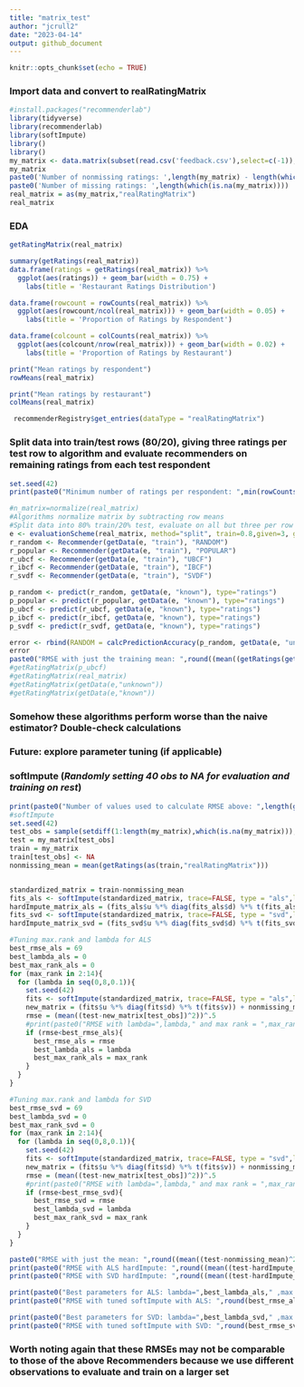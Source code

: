 ```yaml
---
title: "matrix_test"
author: "jcrull2"
date: "2023-04-14"
output: github_document
---
```


```r
knitr::opts_chunk$set(echo = TRUE)
```

### Import data and convert to realRatingMatrix

```r
#install.packages("recommenderlab")
library(tidyverse)
library(recommenderlab)
library(softImpute)
library()
library()
my_matrix <- data.matrix(subset(read.csv('feedback.csv'),select=c(-1)), rownames.force = NA)
my_matrix
paste0('Number of nonmissing ratings: ',length(my_matrix) - length(which(is.na(my_matrix))))
paste0('Number of missing ratings: ',length(which(is.na(my_matrix))))
real_matrix = as(my_matrix,"realRatingMatrix")
real_matrix
```
### EDA

```r
getRatingMatrix(real_matrix)
```

```r
summary(getRatings(real_matrix))
data.frame(ratings = getRatings(real_matrix)) %>%
  ggplot(aes(ratings)) + geom_bar(width = 0.75) +
    labs(title = 'Restaurant Ratings Distribution')

data.frame(rowcount = rowCounts(real_matrix)) %>%
  ggplot(aes(rowcount/ncol(real_matrix))) + geom_bar(width = 0.05) +
    labs(title = 'Proportion of Ratings by Respondent')

data.frame(colcount = colCounts(real_matrix)) %>%
  ggplot(aes(colcount/nrow(real_matrix))) + geom_bar(width = 0.02) +
    labs(title = 'Proportion of Ratings by Restaurant')
```

```r
print("Mean ratings by respondent")
rowMeans(real_matrix)

print("Mean ratings by restaurant")
colMeans(real_matrix)
```


```r
 recommenderRegistry$get_entries(dataType = "realRatingMatrix")
```

### Split data into train/test rows (80/20), giving three ratings per test row to algorithm and evaluate recommenders on remaining ratings from each test respondent

```r
set.seed(42)
print(paste0("Minimum number of ratings per respondent: ",min(rowCounts(real_matrix))))

#n_matrix=normalize(real_matrix)
#Algorithms normalize matrix by subtracting row means
#Split data into 80% train/20% test, evaluate on all but three per row in test
e <- evaluationScheme(real_matrix, method="split", train=0.8,given=3, goodRating=3)
r_random <- Recommender(getData(e, "train"), "RANDOM")
r_popular <- Recommender(getData(e, "train"), "POPULAR")
r_ubcf <- Recommender(getData(e, "train"), "UBCF")
r_ibcf <- Recommender(getData(e, "train"), "IBCF")
r_svdf <- Recommender(getData(e, "train"), "SVDF")

p_random <- predict(r_random, getData(e, "known"), type="ratings")
p_popular <- predict(r_popular, getData(e, "known"), type="ratings")
p_ubcf <- predict(r_ubcf, getData(e, "known"), type="ratings")
p_ibcf <- predict(r_ibcf, getData(e, "known"), type="ratings")
p_svdf <- predict(r_svdf, getData(e, "known"), type="ratings")

error <- rbind(RANDOM = calcPredictionAccuracy(p_random, getData(e, "unknown")),POPULAR = calcPredictionAccuracy(p_popular, getData(e, "unknown")),UBCF = calcPredictionAccuracy(p_ubcf, getData(e, "unknown")),IBCF = calcPredictionAccuracy(p_ibcf, getData(e, "unknown")),SVDF = calcPredictionAccuracy(p_svdf, getData(e, "unknown")))
error
paste0("RMSE with just the training mean: ",round((mean((getRatings(getData(e,"unknown"))-mean(getRatings(getData(e,"train"))))^2))^.5,3))
#getRatingMatrix(p_ubcf)
#getRatingMatrix(real_matrix)
#getRatingMatrix(getData(e,"unknown"))
#getRatingMatrix(getData(e,"known"))
```

### Somehow these algorithms perform worse than the naive estimator? Double-check calculations
### Future: explore parameter tuning (if applicable)


### softImpute (***Randomly setting 40 obs to NA for evaluation and training on rest***)
```r
print(paste0("Number of values used to calculate RMSE above: ",length(getRatings(getData(e,"unknown")))))
#softImpute
set.seed(42)
test_obs = sample(setdiff(1:length(my_matrix),which(is.na(my_matrix))),40,replace=FALSE)
test = my_matrix[test_obs]
train = my_matrix
train[test_obs] <- NA
nonmissing_mean = mean(getRatings(as(train,"realRatingMatrix")))


standardized_matrix = train-nonmissing_mean
fits_als <- softImpute(standardized_matrix, trace=FALSE, type = "als",lambda=0)
hardImpute_matrix_als = (fits_als$u %*% diag(fits_als$d) %*% t(fits_als$v)) + nonmissing_mean
fits_svd <- softImpute(standardized_matrix, trace=FALSE, type = "svd",lambda=0)
hardImpute_matrix_svd = (fits_svd$u %*% diag(fits_svd$d) %*% t(fits_svd$v)) + nonmissing_mean

#Tuning max.rank and lambda for ALS
best_rmse_als = 69
best_lambda_als = 0
best_max_rank_als = 0
for (max_rank in 2:14){  
  for (lambda in seq(0,8,0.1)){
    set.seed(42)
    fits <- softImpute(standardized_matrix, trace=FALSE, type = "als",lambda=lambda,rank.max=max_rank)
    new_matrix = (fits$u %*% diag(fits$d) %*% t(fits$v)) + nonmissing_mean
    rmse = (mean((test-new_matrix[test_obs])^2))^.5
    #print(paste0("RMSE with lambda=",lambda," and max rank = ",max_rank,": ",round(rmse)))
    if (rmse<best_rmse_als){
      best_rmse_als = rmse
      best_lambda_als = lambda
      best_max_rank_als = max_rank
    }
  }
}

#Tuning max.rank and lambda for SVD
best_rmse_svd = 69
best_lambda_svd = 0
best_max_rank_svd = 0
for (max_rank in 2:14){  
  for (lambda in seq(0,8,0.1)){
    set.seed(42)
    fits <- softImpute(standardized_matrix, trace=FALSE, type = "svd",lambda=lambda,rank.max=max_rank)
    new_matrix = (fits$u %*% diag(fits$d) %*% t(fits$v)) + nonmissing_mean
    rmse = (mean((test-new_matrix[test_obs])^2))^.5
    #print(paste0("RMSE with lambda=",lambda," and max rank = ",max_rank,": ",round(rmse)))
    if (rmse<best_rmse_svd){
      best_rmse_svd = rmse
      best_lambda_svd = lambda
      best_max_rank_svd = max_rank
    }
  }
}

paste0("RMSE with just the mean: ",round((mean((test-nonmissing_mean)^2))^.5,3))
print(paste0("RMSE with ALS hardImpute: ",round((mean((test-hardImpute_matrix_als[test_obs])^2))^.5,3)))
print(paste0("RMSE with SVD hardImpute: ",round((mean((test-hardImpute_matrix_svd[test_obs])^2))^.5,3)))

print(paste0("Best parameters for ALS: lambda=",best_lambda_als," ,max.rank=",best_max_rank_als))
print(paste0("RMSE with tuned softImpute with ALS: ",round(best_rmse_als,3)))

print(paste0("Best parameters for SVD: lambda=",best_lambda_svd," ,max.rank=",best_max_rank_svd))
print(paste0("RMSE with tuned softImpute with SVD: ",round(best_rmse_svd,3)))
```
### Worth noting again that these RMSEs may not be comparable to those of the above Recommenders because we use different observations to evaluate and train on a larger set

